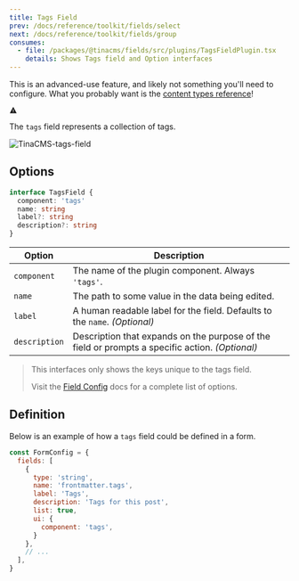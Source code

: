 ```yaml
---
title: Tags Field
prev: /docs/reference/toolkit/fields/select
next: /docs/reference/toolkit/fields/group
consumes:
  - file: /packages/@tinacms/fields/src/plugins/TagsFieldPlugin.tsx
    details: Shows Tags field and Option interfaces
---
```


<div class="short-code-warning">
   <div>
      <p>This is an advanced-use feature, and likely not something you'll need to configure. What you probably want is the <a href="/docs/reference/types/">content types reference</a>!</p>
   </div>
   <svg stroke="currentColor" fill="currentColor" stroke-width="0" viewBox="0 0 512 512" height="1em" width="1em" xmlns="http://www.w3.org/2000/svg">
      <path d="M32 464h448L256 48 32 464zm248-64h-48v-48h48v48zm0-80h-48v-96h48v96z"></path>
   </svg>
</div>

The `tags` field represents a collection of tags.

![TinaCMS-tags-field](/img/fields/tags-field.png)

## Options

```typescript
interface TagsField {
  component: 'tags'
  name: string
  label?: string
  description?: string
}
```

| Option        | Description                                                                                     |
| ------------- | ----------------------------------------------------------------------------------------------- |
| `component`   | The name of the plugin component. Always `'tags'`.                                              |
| `name`        | The path to some value in the data being edited.                                                |
| `label`       | A human readable label for the field. Defaults to the `name`. _(Optional)_                      |
| `description` | Description that expands on the purpose of the field or prompts a specific action. _(Optional)_ |

> This interfaces only shows the keys unique to the tags field.
>
> Visit the [Field Config](/docs/reference/toolkit/fields) docs for a complete list of options.

## Definition

Below is an example of how a `tags` field could be defined in a form.

```javascript
const FormConfig = {
  fields: [
    {
      type: 'string',
      name: 'frontmatter.tags',
      label: 'Tags',
      description: 'Tags for this post',
      list: true,
      ui: {
        component: 'tags',
      }
    },
    // ...
  ],
}
```
